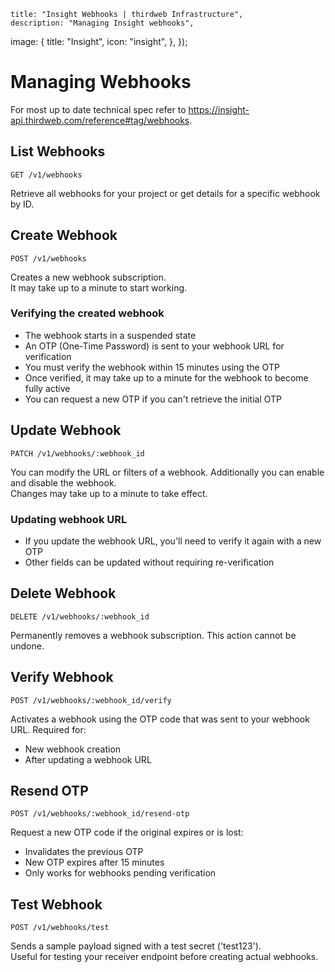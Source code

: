 
	title: "Insight Webhooks | thirdweb Infrastructure",
	description: "Managing Insight webhooks",
  image: {
    title: "Insight",
    icon: "insight",
  },
});

# Managing Webhooks

For most up to date technical spec refer to https://insight-api.thirdweb.com/reference#tag/webhooks.

## List Webhooks
`GET /v1/webhooks`

Retrieve all webhooks for your project or get details for a specific webhook by ID.

## Create Webhook
`POST /v1/webhooks`

Creates a new webhook subscription.  
It may take up to a minute to start working.

### Verifying the created webhook
- The webhook starts in a suspended state
- An OTP (One-Time Password) is sent to your webhook URL for verification
- You must verify the webhook within 15 minutes using the OTP
- Once verified, it may take up to a minute for the webhook to become fully active
- You can request a new OTP if you can't retrieve the initial OTP

## Update Webhook
`PATCH /v1/webhooks/:webhook_id`

You can modify the URL or filters of a webhook. Additionally you can enable and disable the webhook.  
Changes may take up to a minute to take effect.

### Updating webhook URL
- If you update the webhook URL, you'll need to verify it again with a new OTP
- Other fields can be updated without requiring re-verification

## Delete Webhook
`DELETE /v1/webhooks/:webhook_id`

Permanently removes a webhook subscription. This action cannot be undone.

## Verify Webhook
`POST /v1/webhooks/:webhook_id/verify`

Activates a webhook using the OTP code that was sent to your webhook URL. Required for:
- New webhook creation
- After updating a webhook URL

## Resend OTP
`POST /v1/webhooks/:webhook_id/resend-otp`

Request a new OTP code if the original expires or is lost:
- Invalidates the previous OTP
- New OTP expires after 15 minutes
- Only works for webhooks pending verification

## Test Webhook
`POST /v1/webhooks/test`

Sends a sample payload signed with a test secret ('test123').  
Useful for testing your receiver endpoint before creating actual webhooks. 
